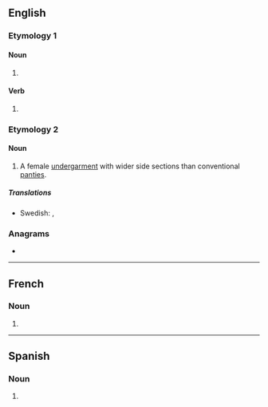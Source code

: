==English==

===Etymology 1===

====Noun====
{{head|en|noun form}}

# {{plural of|en|hipster}}

====Verb====
{{head|en|verb form}}

# {{en-third-person singular of|hipster}}

===Etymology 2===

====Noun====
{{head|en|noun form}}

# A female [[undergarment]] with wider side sections than conventional [[panties]].

=====Translations=====
{{trans-top|underwear}}
{{trans-mid}}
* Swedish: {{t|sv|hipstertrosor|c-p}}, {{t|sv|hipsters|c-p}}
{{trans-bottom}}

===Anagrams===
* {{anagrams|en|a=ehiprsst|thripses}}

----

==French==

===Noun===
{{head|fr|noun plural form|g=m|g2=f}}

# {{plural of|fr|hipster}}

----

==Spanish==

===Noun===
{{head|es|noun form}}

# {{plural of|es|hipster}}